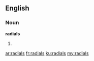 ==English==
===Noun===
'''radials'''
# {{plural of|radial}}

[[ar:radials]]
[[fr:radials]]
[[ku:radials]]
[[my:radials]]